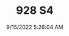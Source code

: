 ---
width: 4000
height: 6000
title: 928 S4
description: 1984 Porsche 928 S4 shot in Austin, TX.
date: 9/15/2022 5:26:04 AM
cameraMake: Sony
cameraModel: ILCE-7M3
lens: 50mm F1.4 DG HSM | Art 018
settingsfStop: f/1.4
settingsISO: ISO 50
settingsShutter: 1/15
settingsFocalLength: 50 mm
---